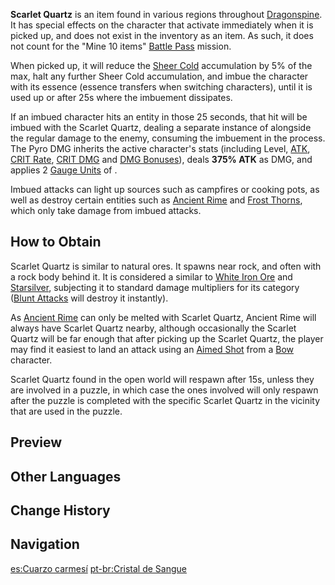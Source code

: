{{Stub|What's the formula for the Pyro damage?}}
{{Terminology Infobox
|type         = Exploration
|image        = Item Scarlet Quartz Wild.png
|area         = Dragonspine
}}
'''Scarlet Quartz''' is an item found in various regions throughout [[Dragonspine]]. It has special effects on the character that activate immediately when it is picked up, and does not exist in the inventory as an item. As such, it does not count for the "Mine 10 items" [[Battle Pass]] mission.

When picked up, it will reduce the [[Sheer Cold]] accumulation by 5% of the max, halt any further Sheer Cold accumulation, and imbue the character with its essence (essence transfers when switching characters), until it is used up or after 25s where the imbuement dissipates.

If an imbued character hits an entity in those 25 seconds, that hit will be imbued with the Scarlet Quartz, dealing a separate instance of {{Color|Pyro DMG}} alongside the regular damage to the enemy, consuming the imbuement in the process. The Pyro DMG inherits the active character's stats (including Level, [[ATK]], [[CRIT Rate]], [[CRIT DMG]] and [[DMG Bonus]]es), deals '''375% ATK''' as DMG, and applies 2 [[Gauge Unit Theory|Gauge Units]] of {{Pyro}}.

Imbued attacks can light up {{Color|Pyro}} sources such as campfires or cooking pots, as well as destroy certain {{Color|Cryo}} entities such as [[Ancient Rime]] and [[Resurgent Cryo Regisvine|Frost Thorns]], which only take damage from imbued attacks.

==How to Obtain==
Scarlet Quartz is similar to natural ores. It spawns near rock, and often with a rock body behind it. It is considered a {{Color|[[Geo Constructs|Geo Construct]]}} similar to [[White Iron Ore]] and [[Starsilver]], subjecting it to standard damage multipliers for its category ([[Blunt Attack]]s will destroy it instantly).

As [[Ancient Rime]] can only be melted with Scarlet Quartz, Ancient Rime will always have Scarlet Quartz nearby, although occasionally the Scarlet Quartz will be far enough that after picking up the Scarlet Quartz, the player may find it easiest to land an attack using an [[Aimed Shot]] from a [[Bow]] character.

Scarlet Quartz found in the open world will respawn after 15s, unless they are involved in a puzzle, in which case the ones involved will only respawn after the puzzle is completed with the specific Scarlet Quartz in the vicinity that are used in the puzzle.

==Preview==
{{Preview
|file1    = Item Scarlet Quartz 1
|caption1 = A character imbued with the Scarlet Quartz

|file2    = Item Scarlet Quartz 2
|caption2 = Lighting up a heat source with it
}}

==Other Languages==
{{Other Languages
|en      = Scarlet Quartz
|zhs     = 深赤之石
|zhs_rm  = Shēnchì zhī Shí
|zht     = 深赤之石
|zht_rm  = Shēnchì zhī Shí
|zh_tl   = Deep Red Stone
|ja      = 深紅の石
|ja_rm   = Shinku no Ishi
|ja_tl   = Deep Crimson Stone
|ko      = 적색의 돌
|ko_rm   = Jeoksaek-ui Dol
|ko_tl   = Red Stone
|es      = Cuarzo carmesí
|es_tl   = Crimson Quartz
|fr      = Cristal de sang
|fr_tl   = Blood Crystal
|ru      = Алый кварц
|ru_tl   = 
|th      = Scarlet Quartz
|vi      = Thạch Anh Đỏ
|vi_tl   = 
|de      = Tiefroter Quarz
|de_tl   = Deep Red Quartz
|id      = Scarlet Quartz
|pt      = Cristal de Sangue
|pt_tl   = Blood Crystal
}}

==Change History==
{{Change History|1.2}}

==Navigation==
{{Exploration Navbox|Mondstadt}}

[[es:Cuarzo carmesí]]
[[pt-br:Cristal de Sangue]]